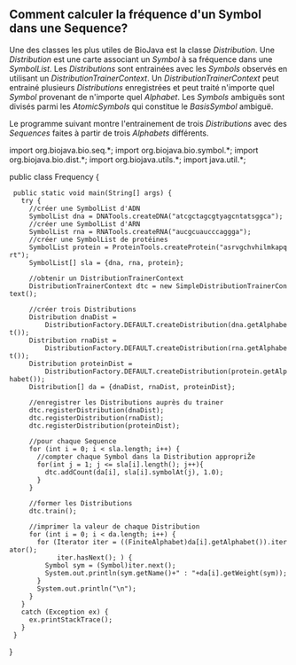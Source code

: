 == Comment calculer la fréquence d'un Symbol dans une Sequence? ==

Une des classes les plus utiles de BioJava est la classe ''Distribution''. Une ''Distribution'' est une carte associant un ''Symbol'' à sa fréquence dans une ''SymbolList''. Les ''Distributions'' sont entrainées avec les ''Symbols'' observés en utilisant un ''DistributionTrainerContext''. Un ''DistributionTrainerContext'' peut entrainé plusieurs ''Distributions'' enregistrées et peut traité n'importe quel ''Symbol'' provenant de n'importe quel ''Alphabet''. Les ''Symbols'' ambiguës sont divisés parmi les ''AtomicSymbols'' qui constitue le ''BasisSymbol'' ambiguë.

Le programme suivant montre l'entrainement de trois ''Distributions'' avec des ''Sequences'' faites à partir de trois ''Alphabets'' différents.

<java>
import org.biojava.bio.seq.*;
import org.biojava.bio.symbol.*;
import org.biojava.bio.dist.*;
import org.biojava.utils.*;
import java.util.*;

public class Frequency {
  public static void main(String[] args) {
    try {
      //créer une SymbolList d'ADN
      SymbolList dna = DNATools.createDNA("atcgctagcgtyagcntatsggca");
      //créer une SymbolList d'ARN
      SymbolList rna = RNATools.createRNA("aucgcuaucccaggga");
      //créer une SymbolList de protéines
      SymbolList protein = ProteinTools.createProtein("asrvgchvhilmkapqrt");
      SymbolList[] sla = {dna, rna, protein};
      
      //obtenir un DistributionTrainerContext
      DistributionTrainerContext dtc = new SimpleDistributionTrainerContext();
      
      //créer trois Distributions
      Distribution dnaDist =
          DistributionFactory.DEFAULT.createDistribution(dna.getAlphabet());
      Distribution rnaDist =
          DistributionFactory.DEFAULT.createDistribution(rna.getAlphabet());
      Distribution proteinDist =
          DistributionFactory.DEFAULT.createDistribution(protein.getAlphabet());
      Distribution[] da = {dnaDist, rnaDist, proteinDist};
      
      //enregistrer les Distributions auprès du trainer
      dtc.registerDistribution(dnaDist);
      dtc.registerDistribution(rnaDist);
      dtc.registerDistribution(proteinDist);
      
      //pour chaque Sequence
      for (int i = 0; i < sla.length; i++) {
        //compter chaque Symbol dans la Distribution appropriŽe
        for(int j = 1; j <= sla[i].length(); j++){
          dtc.addCount(da[i], sla[i].symbolAt(j), 1.0);
        }
      }
      
      //former les Distributions
      dtc.train();
      
      //imprimer la valeur de chaque Distribution
      for (int i = 0; i < da.length; i++) {
        for (Iterator iter = ((FiniteAlphabet)da[i].getAlphabet()).iterator();
             iter.hasNext(); ) {
          Symbol sym = (Symbol)iter.next();
          System.out.println(sym.getName()+" : "+da[i].getWeight(sym));
        }
        System.out.println("\n");
      }
    }
    catch (Exception ex) {
      ex.printStackTrace();
    }
  }
}
</java>